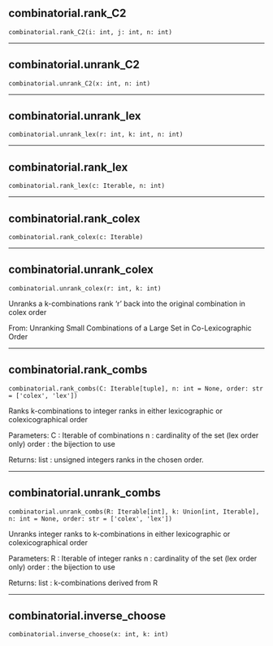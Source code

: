 ## combinatorial.rank_C2 { #combinatorial.rank_C2 }

`combinatorial.rank_C2(i: int, j: int, n: int)`

 --- 

## combinatorial.unrank_C2 { #combinatorial.unrank_C2 }

`combinatorial.unrank_C2(x: int, n: int)`

 --- 

## combinatorial.unrank_lex { #combinatorial.unrank_lex }

`combinatorial.unrank_lex(r: int, k: int, n: int)`

 --- 

## combinatorial.rank_lex { #combinatorial.rank_lex }

`combinatorial.rank_lex(c: Iterable, n: int)`

 --- 

## combinatorial.rank_colex { #combinatorial.rank_colex }

`combinatorial.rank_colex(c: Iterable)`

 --- 

## combinatorial.unrank_colex { #combinatorial.unrank_colex }

`combinatorial.unrank_colex(r: int, k: int)`

Unranks a k-combinations rank 'r' back into the original combination in colex order

From: Unranking Small Combinations of a Large Set in Co-Lexicographic Order

 --- 

## combinatorial.rank_combs { #combinatorial.rank_combs }

`combinatorial.rank_combs(C: Iterable[tuple], n: int = None, order: str = ['colex', 'lex'])`

Ranks k-combinations to integer ranks in either lexicographic or colexicographical order

Parameters: 
  C : Iterable of combinations 
  n : cardinality of the set (lex order only)
  order : the bijection to use

Returns: 
  list : unsigned integers ranks in the chosen order.

 --- 

## combinatorial.unrank_combs { #combinatorial.unrank_combs }

`combinatorial.unrank_combs(R: Iterable[int], k: Union[int, Iterable], n: int = None, order: str = ['colex', 'lex'])`

Unranks integer ranks to  k-combinations in either lexicographic or colexicographical order

Parameters: 
  R : Iterable of integer ranks 
  n : cardinality of the set (lex order only)
  order : the bijection to use

Returns: 
  list : k-combinations derived from R

 --- 

## combinatorial.inverse_choose { #combinatorial.inverse_choose }

`combinatorial.inverse_choose(x: int, k: int)`